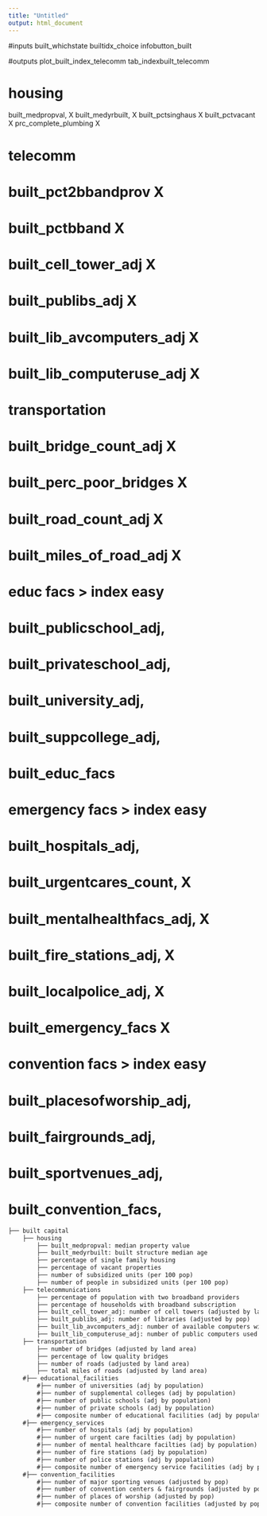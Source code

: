```yaml
---
title: "Untitled"
output: html_document
---
```



#inputs 
built_whichstate
builtidx_choice 
infobutton_built

#outputs 
plot_built_index_telecomm
tab_indexbuilt_telecomm

# housing 
built_medpropval, X
built_medyrbuilt, X 
built_pctsinghaus X 
built_pctvacant   X 
prc_complete_plumbing X

# telecomm
# built_pct2bbandprov X
# built_pctbband      X
# built_cell_tower_adj    X 
# built_publibs_adj   X
# built_lib_avcomputers_adj   X
# built_lib_computeruse_adj   X

# transportation 
# built_bridge_count_adj  X 
# built_perc_poor_bridges  X 
# built_road_count_adj   X 
# built_miles_of_road_adj  X 
                        
# educ facs                       > index easy
# built_publicschool_adj, 
# built_privateschool_adj, 
# built_university_adj, 
# built_suppcollege_adj, 
# built_educ_facs

# emergency facs                  > index easy
# built_hospitals_adj,  
# built_urgentcares_count,  X 
# built_mentalhealthfacs_adj,  X 
# built_fire_stations_adj, X 
# built_localpolice_adj,  X 
# built_emergency_facs    X

# convention facs                 > index easy
# built_placesofworship_adj, 
# built_fairgrounds_adj, 
# built_sportvenues_adj, 
# built_convention_facs, 


```md

├── built capital
    ├── housing
        ├── built_medpropval: median property value 
        ├── built_medyrbuilt: built structure median age
        ├── percentage of single family housing 
        ├── percentage of vacant properties 
        ├── number of subsidized units (per 100 pop)
        ├── number of people in subsidized units (per 100 pop)
    ├── telecommunications
        ├── percentage of population with two broadband providers
        ├── percentage of households with broadband subscription 
        ├── built_cell_tower_adj: number of cell towers (adjusted by land area)
        ├── built_publibs_adj: number of libraries (adjusted by pop)
        ├── built_lib_avcomputers_adj: number of available computers with internet access in libraries (adj by pop)
        ├── built_lib_computeruse_adj: number of public computers used in libraries (adj by pop)
    ├── transportation 
        ├── number of bridges (adjusted by land area)
        ├── percentage of low quality bridges 
        ├── number of roads (adjusted by land area)
        ├── total miles of roads (adjusted by land area)
    #├── educational_facilities 
        #├── number of universities (adj by population)
        #├── number of supplemental colleges (adj by population)
        #├── number of public schools (adj by population)
        #├── number of private schools (adj by population)
        #├── composite number of educational facilities (adj by population)
    #├── emergency_services
        #├── number of hospitals (adj by population)
        #├── number of urgent care facilties (adj by population)
        #├── number of mental healthcare facilties (adj by population)
        #├── number of fire stations (adj by population)
        #├── number of police stations (adj by population)
        #├── composite number of emergency service facilities (adj by population)
    #├── convention_facilities
        #├── number of major sporting venues (adjusted by pop)
        #├── number of convention centers & fairgrounds (adjusted by pop)
        #├── number of places of worship (adjusted by pop)
        #├── composite number of convention facilities (adjusted by pop)
```



